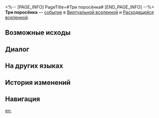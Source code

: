<%-- [PAGE_INFO]
PageTitle=#Три поросёнка#
[END_PAGE_INFO] --%>
{{Дополнить}}
{{ВВ Событие Инфобокс
|id                 = 11301
|Название           = 
|Изображение        = Событие ВВ Свинки-копилки.png
|Испытание_в_вв     = Неизвестно
|Испытание_в_рое    = Неизвестно
|Испытание_в_зиш    = Неизвестно
|Испытание_в_рв     = Неизвестно
|Испытание_в_облнеп = Неизвестно
|Требования         = 
|Пред               = 
|След               = 
|Упоминания         = 
|Порядок            = 074
|Порядок_рв         = 016
}}
'''Три поросёнка''' — [[Расходящаяся вселенная/События|событие]] в [[Виртуальная вселенная|Виртуальной вселенной]] и [[Расходящаяся вселенная|Расходящейся вселенной]].

==Возможные исходы==
{{Возможные исходы
|Выбор_1 = Обнять одинокую свинку-копилку
|Результат_1 = Победить огромный подвид свинки-копилки и заработать уравнение 2-3★.
|Путь_1   = Ночь
|Режимы_1  = рв

|Выбор_2 = Вы не хотите обижать свинку-копилку
|Результат_2 = При отказе сражаться немедленно получить случайные благословения 2-3★: 2.
|Путь_2   = День
|Режимы_2  = рв

|Выбор_3 = Показать отличные навыки ловли свинок-копилок... Надо быть быстрым!
|Результат_3 = Значительно повышается скорость свинки-копилки. При выборе благословения за победу в битве сразу выдаётся усиленное благословение.
|Путь_3   = Охота
|Режимы_3  = рой

|Выбор_4 = Признать, как прекрасно развит у свинок-копилок их защитный инстинкт
|Результат_4 = Понижается скорость свинки-копилки и получаемый урон. При выборе благословения за победу сразу выдаётся усиленное благословение.
|Путь_4   = Сохранение
|Режимы_4  = рой

|Выбор_5 = Поиграть со свинками-копилками последовательности
|Результат_5 = Войти в комнату с тремя свинками-копилками. Будьте осторожны и не дайте им сбежать.
|Режимы_5  = вв,зиш,облнеп,рой

|Выбор_6 = Поиграть со свинками-копилками последовательности
|Результат_6 = Войти в комнату с тремя свинками-копилками и в случае победы дополнительно захватить 200 космических фрагментов.
|Режимы_6  = рв

|Выбор_7 = Уйти
|Результат_7 = Люди не должны опускаться до свинок-копилок!
}}

==Диалог==
{{Диалог Начало}}
:{{tx}}
{{Диалог Конец}}

==На других языках==
{{На других языках
|en   = Three Little Pigs
|zhs  = 三只小猪
|zht  = 三隻小豬
|ja   = {{Rubi|三匹|さんびき}}の{{Rubi|子豚|こぶた}}
|ko   = 아기 돼지 3형제
|es   = Los tres cerditos
|fr   = Trois petits cochons
|ru   = Три поросёнка
|th   = ลูกหมูสามตัว
|vi   = Ba Chú Heo Con
|de   = Drei kleine Schweinchen
|id   = Tiga Babi Kecil
|pt   = Os Três Porquinhos
}}

==История изменений==
{{История изменений|3.5}}

==Навигация==
{{События ВВ Навбокс}}

[[en:]]